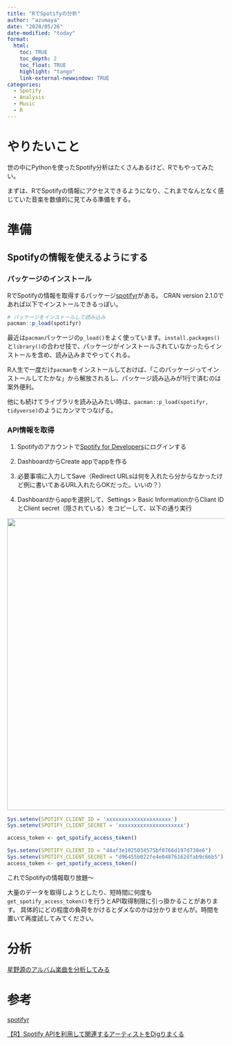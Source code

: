 ```yaml
---
title: "RでSpotifyの分析"
author: "azumaya"
date: "2024/05/26"
date-modified: "today"
format:
  html:
    toc: TRUE
    toc_depth: 2
    toc_float: TRUE
    highlight: "tango"
    link-external-newwindow: TRUE
categories:
  - Spotify
  - Analysis
  - Music
  - R
---
```


# やりたいこと

世の中にPythonを使ったSpotify分析はたくさんあるけど、Rでもやってみたい。

まずは、RでSpotifyの情報にアクセスできるようになり、これまでなんとなく感じていた音楽を数値的に見てみる準備をする。

# 準備
##  Spotifyの情報を使えるようにする

### パッケージのインストール

RでSpotifyの情報を取得するパッケージ[spotifyr](https://www.rcharlie.com/spotifyr/)がある。
CRAN version 2.1.0であれば以下でインストールできるっぽい。

```r
# パッケージをインストールして読み込み
pacman::p_load(spotifyr)
```

::: {.callout-tip appearance="simple"}
最近は`pacman`パッケージの`p_load()`をよく使っています。`install.packages()`と`library()`の合わせ技で、パッケージがインストールされていなかったらインストールを含め、読み込みまでやってくれる。

R人生で一度だけ`pacman`をインストールしておけば、「このパッケージってインストールしてたかな」から解放されるし、パッケージ読み込みが1行で済むのは案外便利。

他にも続けてライブラリを読み込みたい時は、`pacman::p_load(spotifyr, tidyverse)`のようにカンマでつなげる。
:::

### API情報を取得

1.  Spotifyのアカウントで[Spotify for Developers](https://developer.spotify.com/)にログインする

2.  DashboardからCreate appでappを作る

3.  必要事項に入力してSave（Redirect URLsは何を入れたら分からなかったけど例に書いてあるURL入れたらOKだった。いいの？）

4.  Dashboardからappを選択して、Settings \> Basic InformationからCliant IDとClient secret（隠されている）をコピーして、以下の通り実行

![](images/cliant.png){fig-align="center" width="674"}

```r
Sys.setenv(SPOTIFY_CLIENT_ID = 'xxxxxxxxxxxxxxxxxxxxx')
Sys.setenv(SPOTIFY_CLIENT_SECRET = 'xxxxxxxxxxxxxxxxxxxxx')

access_token <- get_spotify_access_token()
```

```r
Sys.setenv(SPOTIFY_CLIENT_ID = "44af3e1025034575bf0766d197d738e6")
Sys.setenv(SPOTIFY_CLIENT_SECRET = "d96455b022fe4e04876162dfab9c66b5")
access_token <- get_spotify_access_token()
```

これでSpotifyの情報取り放題～


::: {.callout-caution appearance="simple"}

大量のデータを取得しようとしたり、短時間に何度も`get_spotify_access_token()`を行うとAPI取得制限に引っ掛かることがあります。
具体的にどの程度の負荷をかけるとダメなのかは分かりませんが。時間を置いて再度試してみてください。

:::

# 分析

[星野源のアルバム楽曲を分析してみる](https://azumaya2126.github.io/spotify_analysis/gen_hoshino.html)



# 参考

[spotifyr](https://www.rcharlie.com/spotifyr/)

[【R】Spotify APIを利用して関連するアーティストをDigりまくる](https://sunaninattahito.hatenablog.com/entry/2021/06/01/202317)

